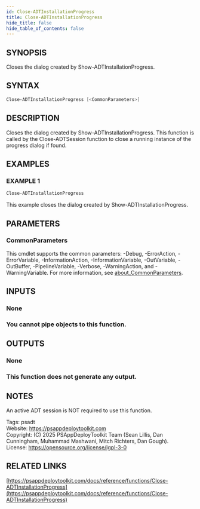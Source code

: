 ```yaml
---
id: Close-ADTInstallationProgress
title: Close-ADTInstallationProgress
hide_title: false
hide_table_of_contents: false
---
```


## SYNOPSIS

Closes the dialog created by Show-ADTInstallationProgress.

## SYNTAX

```powershell
Close-ADTInstallationProgress [<CommonParameters>]
```

## DESCRIPTION

Closes the dialog created by Show-ADTInstallationProgress.
This function is called by the Close-ADTSession function to close a running instance of the progress dialog if found.

## EXAMPLES

### EXAMPLE 1

```powershell
Close-ADTInstallationProgress
```

This example closes the dialog created by Show-ADTInstallationProgress.

## PARAMETERS

### CommonParameters

This cmdlet supports the common parameters: -Debug, -ErrorAction, -ErrorVariable, -InformationAction, -InformationVariable, -OutVariable, -OutBuffer, -PipelineVariable, -Verbose, -WarningAction, and -WarningVariable. For more information, see [about_CommonParameters](http://go.microsoft.com/fwlink/?LinkID=113216).

## INPUTS

### None

### You cannot pipe objects to this function.
## OUTPUTS

### None

### This function does not generate any output.
## NOTES
An active ADT session is NOT required to use this function.

Tags: psadt<br />
Website: https://psappdeploytoolkit.com<br />
Copyright: (C) 2025 PSAppDeployToolkit Team (Sean Lillis, Dan Cunningham, Muhammad Mashwani, Mitch Richters, Dan Gough).<br />
License: https://opensource.org/license/lgpl-3-0

## RELATED LINKS

[https://psappdeploytoolkit.com/docs/reference/functions/Close-ADTInstallationProgress](https://psappdeploytoolkit.com/docs/reference/functions/Close-ADTInstallationProgress)
